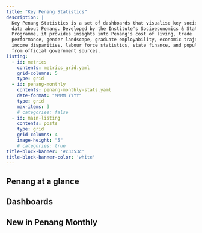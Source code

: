 ```yaml
---
title: "Key Penang Statistics"
description: |
  Key Penang Statistics is a set of dashboards that visualise key socioeconomic 
  data about Penang. Developed by the Institute's Socioeconomics & Statistics 
  Programme, it provides insights into Penang's cost of living, trade
  performance, gender landscape, graduate employability, economic trajectory, 
  income disparities, labour force statistics, state finance, and population trends 
  from official government sources. 
listing:
  - id: metrics
    contents: metrics_grid.yaml
    grid-columns: 5
    type: grid
  - id: penang-monthly
    contents: penang-monthly-stats.yaml
    date-format: "MMMM YYYY"
    type: grid
    max-items: 3
    # categories: false
  - id: main-listing
    contents: posts
    type: grid
    grid-columns: 4
    image-height: "5"
    # categories: true    
title-block-banner: '#c3353c'
title-block-banner-color: 'white'
---
```


## Penang at a glance

:::: metrics
::: {#metrics}
:::
::::

## Dashboards

::: {#main-listing}
:::

## New in Penang Monthly

::: {#penang-monthly}
:::
